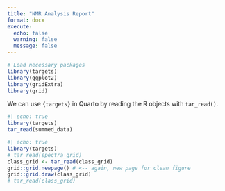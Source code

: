 ```yaml
---
title: "NMR Analysis Report"
format: docx
execute:
  echo: false
  warning: false
  message: false
---
```


```r
# Load necessary packages
library(targets)
library(ggplot2)
library(gridExtra)
library(grid)
```
We can use `{targets}` in Quarto by reading the R objects with `tar_read()`.

```r
#| echo: true
library(targets)
tar_read(summed_data)
```



```r
#| echo: true
library(targets)
# tar_read(spectra_grid)
class_grid <- tar_read(class_grid)
grid::grid.newpage() # <-- again, new page for clean figure
grid::grid.draw(class_grid)
# tar_read(class_grid)
```